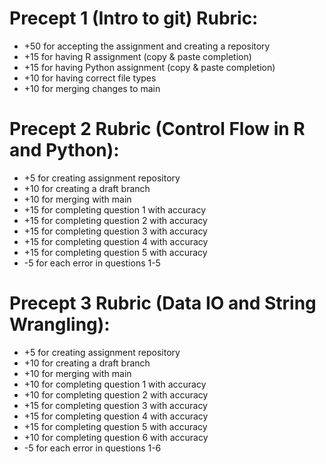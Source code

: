 # Precept 1 (Intro to git) Rubric:
* +50 for accepting the assignment and creating a repository
* +15 for having R assignment (copy & paste completion)
* +15 for having Python assignment (copy & paste completion)
* +10 for having correct file types
* +10 for merging changes to main

# Precept 2 Rubric (Control Flow in R and Python):
* +5 for creating assignment repository
* +10 for creating a draft branch
* +10 for merging with main
* +15 for completing question 1 with accuracy
* +15 for completing question 2 with accuracy
* +15 for completing question 3 with accuracy
* +15 for completing question 4 with accuracy
* +15 for completing question 5 with accuracy
* -5 for each error in questions 1-5

# Precept 3 Rubric (Data IO and String Wrangling):
* +5 for creating assignment repository
* +10 for creating a draft branch
* +10 for merging with main
* +10 for completing question 1 with accuracy
* +10 for completing question 2 with accuracy
* +15 for completing question 3 with accuracy
* +15 for completing question 4 with accuracy
* +15 for completing question 5 with accuracy
* +10 for completing question 6 with accuracy
* -5 for each error in questions 1-6

